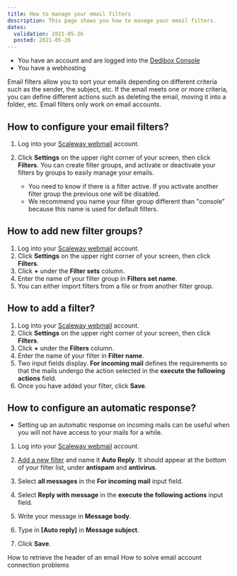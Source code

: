 ```yaml
---
title: How to manage your email filters
description: This page shows you how to manage your email filters. 
dates:
  validation: 2021-05-26
  posted: 2021-05-26
---
```


<Message type="requirement">

- You have an account and are logged into the [Dedibox Console](https://console.online.net)
- You have a webhosting 

</Message>

Email filters allow you to sort your emails depending on different criteria such as the sender, the subject, etc. If the email meets one or more criteria, you can define different actions such as deleting the email, moving it into a folder, etc. Email filters only work on email accounts.

## How to configure your email filters? 

1. Log into your [Scaleway webmail](https://webmail.online.net/) account.
2. Click **Settings** on the upper right corner of your screen, then click **Filters**. You can create filter groups, and activate or deactivate your filters by groups to easily manage your emails. 
    
    <Message type="important">

    - You need to know if there is a filter active. If you activate another filter group the previous one will be disabled. 
    - We recommend you name your filter group different than "console" because this name is used for default filters.

    </Message>


## How to add new filter groups? 

1. Log into your [Scaleway webmail](https://webmail.online.net/) account.
2. Click **Settings** on the upper right corner of your screen, then click **Filters**.
3. Click **+** under the **Filter sets** column. 
4. Enter the name of your filter group in **Filters set name**. 
5. You can either import filters from a file or from another filter group. 


## How to add a filter? 

1. Log into your [Scaleway webmail](https://webmail.online.net/) account.
2. Click **Settings** on the upper right corner of your screen, then click **Filters**.
3. Click **+** under the **Filters** column. 
4. Enter the name of your filter in **Filter name**. 
5. Two input fields display. **For incoming mail** defines the requirements so that the mails undergo the action selected in the **execute the following actions** field. 
6. Once you have added your filter, click **Save**. 


## How to configure an automatic response? 

<Message type="important">

- Setting up an automatic response on incoming mails can be useful when you will not have access to your mails for a while.

</Message>

1. Log into your [Scaleway webmail](https://webmail.online.net/) account.
2. [Add a new filter](#how-to-add-a-filter) and name it **Auto Reply**. It should appear at the bottom of your filter list, under **antispam** and **antivirus**.
3. Select **all messages** in the **For incoming mail** input field. 
4. Select **Reply with message** in the **execute the following actions** input field. 
5. Write your message in **Message body**.
6. Type in **[Auto reply]** in **Message subject**. 

    <Lightbox src="scaleway_auto_reply1.png" alt="" />

7. Click **Save**. 


<Navigation title="See Also">
  <PreviousButton to="/webhosting/classic/how-to/retrieve-headers-of-email/">How to retrieve the header of an email</PreviousButton>
  <NextButton to="/webhosting/classic/how-to/solve-email-account-connection-problems/">How to solve email account connection problems</NextButton>
</Navigation> 